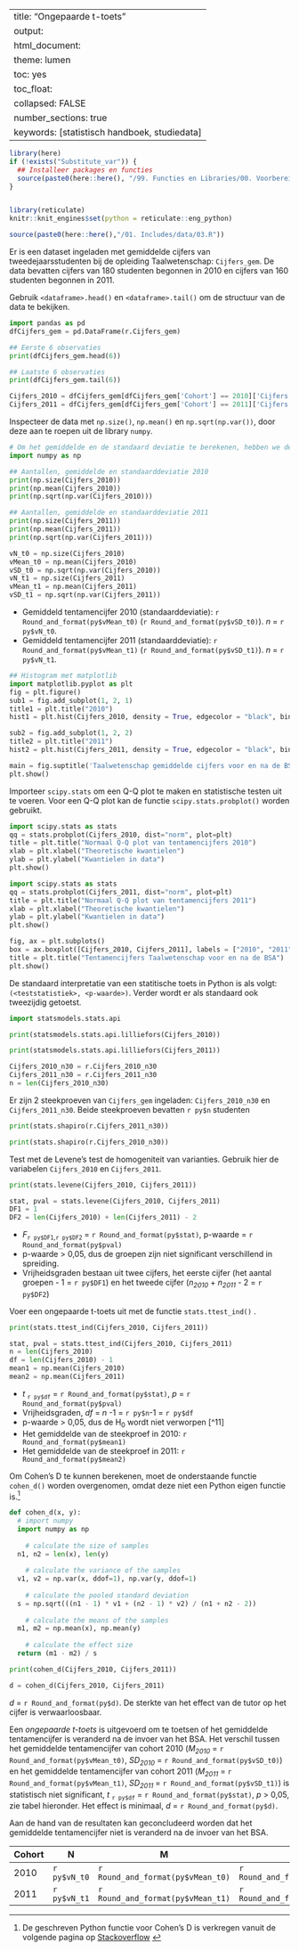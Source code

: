 
---
title: "Ongepaarde t-toets"
output:
  html_document:
    theme: lumen
    toc: yes
    toc_float: 
      collapsed: FALSE 
    number_sections: true
  keywords: [statistisch handboek, studiedata]
---

<!-- ## CLOSEDBLOK: Functies.R -->
```r
library(here)
if (!exists("Substitute_var")) {
  ## Installeer packages en functies
  source(paste0(here::here(), "/99. Functies en Libraries/00. Voorbereidingen.R"), echo = FALSE)
}
```
<!-- ## /CLOSEDBLOK: Functies.R -->

<style>
`r htmltools::includeHTML(paste0(here::here(),"/01. Includes/css/Stylesheet_SHHO.css"))`
</style>

<!-- ## CLOSEDBLOK: Header.R -->
```r
```
<!-- ## /CLOSEDBLOK: Header.R -->

<!-- ## CLOSEDBLOK: Reticulate.py -->
```r
library(reticulate)
knitr::knit_engines$set(python = reticulate::eng_python)
```
<!-- ## /CLOSEDBLOK: Reticulate.py -->

<!-- ## OPENBLOK: Data-aanmaken.py -->
```r
source(paste0(here::here(),"/01. Includes/data/03.R"))
```
<!-- ## /OPENBLOK: Data-aanmaken.py -->

<!-- ## TEKSTBLOK: Dataset-inladen.py -->
Er is een dataset ingeladen met gemiddelde cijfers van tweedejaarsstudenten bij de opleiding Taalwetenschap: `Cijfers_gem`. De data bevatten cijfers van 180 studenten begonnen in 2010 en cijfers van 160 studenten begonnen in 2011.
<!-- ## /TEKSTBLOK: Dataset-inladen.py -->

<!-- ## TEKSTBLOK: Data-bekijken.py -->
Gebruik `<dataframe>.head()` en `<dataframe>.tail()` om de structuur van de data te bekijken.
<!-- ## /TEKSTBLOK: Data-bekijken.py -->

<!-- ## OPENBLOK: Data-bekijken.py -->
```python
import pandas as pd
dfCijfers_gem = pd.DataFrame(r.Cijfers_gem)
```

```python
## Eerste 6 observaties
print(dfCijfers_gem.head(6))
```

```python
## Laatste 6 observaties
print(dfCijfers_gem.tail(6))
```
<!-- ## /OPENBLOK: Data-bekijken.py -->

<!-- ## OPENBLOK: Data-selecteren.py -->
```python
Cijfers_2010 = dfCijfers_gem[dfCijfers_gem['Cohort'] == 2010]['Cijfers']
Cijfers_2011 = dfCijfers_gem[dfCijfers_gem['Cohort'] == 2011]['Cijfers']
```
<!-- ## /OPENBLOK: Data-selecteren.py -->

<!-- ## TEKSTBLOK: Data-beschrijven.py -->
Inspecteer de data met `np.size()`, `np.mean()` en `np.sqrt(np.var())`, door deze aan te roepen uit de library `numpy`.
<!-- ## /TEKSTBLOK: Data-beschrijven.py -->

<!-- ## OPENBLOK: Data-beschrijven-inladen.py -->
```python
# Om het gemiddelde en de standaard deviatie te berekenen, hebben we de library 'numpy' nodig
import numpy as np
```
<!-- ## OPENBLOK: Data-beschrijven-inladen.py -->

<!-- ## OPENBLOK: Data-beschrijven-1.py -->
```python
## Aantallen, gemiddelde en standaarddeviatie 2010
print(np.size(Cijfers_2010))
print(np.mean(Cijfers_2010))
print(np.sqrt(np.var(Cijfers_2010)))
```
<!-- ## /OPENBLOK: Data-beschrijven-1.py -->

<!-- ## OPENBLOK: Data-beschrijven-2.py -->
```python
## Aantallen, gemiddelde en standaarddeviatie 2011
print(np.size(Cijfers_2011))
print(np.mean(Cijfers_2011))
print(np.sqrt(np.var(Cijfers_2011)))
```
<!-- ## /OPENBLOK: Data-beschrijven-2.py -->

<!-- ## CLOSEDBLOK: Data-beschrijven-3.py -->
```python
vN_t0 = np.size(Cijfers_2010)
vMean_t0 = np.mean(Cijfers_2010)
vSD_t0 = np.sqrt(np.var(Cijfers_2010))
vN_t1 = np.size(Cijfers_2011)
vMean_t1 = np.mean(Cijfers_2011)
vSD_t1 = np.sqrt(np.var(Cijfers_2011))
```
<!-- ## /CLOSEDBLOK: Data-beschrijven-3.py -->

<!-- ## TEKSTBLOK: Data-beschrijven-4.py -->
* Gemiddeld tentamencijfer 2010 (standaarddeviatie): `r Round_and_format(py$vMean_t0)` (`r Round_and_format(py$vSD_t0)`). *n* = `r py$vN_t0`.
* Gemiddeld tentamencijfer 2011 (standaarddeviatie): `r Round_and_format(py$vMean_t1)` (`r Round_and_format(py$vSD_t1)`). *n* = `r py$vN_t1`.
<!-- ## /TEKSTBLOK: Data-beschrijven-4.py -->

<!-- ## OPENBLOK: Histogram.py -->
```python
## Histogram met matplotlib
import matplotlib.pyplot as plt
fig = plt.figure()
sub1 = fig.add_subplot(1, 2, 1)
title1 = plt.title("2010")
hist1 = plt.hist(Cijfers_2010, density = True, edgecolor = "black", bins = 9)

sub2 = fig.add_subplot(1, 2, 2)
title2 = plt.title("2011")
hist2 = plt.hist(Cijfers_2011, density = True, edgecolor = "black", bins = 9)

main = fig.suptitle('Taalwetenschap gemiddelde cijfers voor en na de BSA')
plt.show()
```
<!-- ## /OPENBLOK: Histogram.py -->

<!-- ## TEKSTBLOK: QQplot.py -->
Importeer `scipy.stats` om een Q-Q plot te maken en statistische testen uit te voeren. Voor een Q-Q plot kan de functie `scipy.stats.probplot()` worden gebruikt.
<!-- ## TEKSTBLOK: QQplot.py -->

<!-- ## OPENBLOK: QQplot-t1.py -->
```python
import scipy.stats as stats
qq = stats.probplot(Cijfers_2010, dist="norm", plot=plt)
title = plt.title("Normaal Q-Q plot van tentamencijfers 2010")
xlab = plt.xlabel("Theoretische kwantielen")
ylab = plt.ylabel("Kwantielen in data")
plt.show()
```
<!-- ## /OPENBLOK: QQplot-t1.py -->

<!-- ## OPENBLOK: QQplot-t2.py -->
```python
import scipy.stats as stats
qq = stats.probplot(Cijfers_2011, dist="norm", plot=plt)
title = plt.title("Normaal Q-Q plot van tentamencijfers 2011")
xlab = plt.xlabel("Theoretische kwantielen")
ylab = plt.ylabel("Kwantielen in data")
plt.show()
```
<!-- ## /OPENBLOK: QQplot-t2.py -->

<!-- ## OPENBLOK: Boxplot.py -->
```python
fig, ax = plt.subplots()
box = ax.boxplot([Cijfers_2010, Cijfers_2011], labels = ["2010", "2011"])
title = plt.title("Tentamencijfers Taalwetenschap voor en na de BSA")
plt.show()
```
<!-- ## /OPENBLOK: Boxplot.py -->

<!-- ## TEKSTBLOK: Lilliefors-test1.py -->
De standaard interpretatie van een statitische toets in Python is als volgt: `(<teststatistiek>, <p-waarde>)`. Verder wordt er als standaard ook tweezijdig getoetst.
<!-- ## /TEKSTBLOK: Lilliefors-test1.py -->

<!-- ## OPENBLOK: Library-nortest.py -->
```python
import statsmodels.stats.api
```
<!-- ## OPENBLOK: Library-nortest.py -->

<!-- ## OPENBLOK: Lilliefors-test-1.py -->
``` python
print(statsmodels.stats.api.lilliefors(Cijfers_2010))
```
<!-- ## /OPENBLOK: Lilliefors-test-1.py -->

<!-- ## OPENBLOK: Lilliefors-test-2.py -->
``` python
print(statsmodels.stats.api.lilliefors(Cijfers_2011))
```
<!-- ## /OPENBLOK: Lilliefors-test-2.py -->

<!-- ## TEKSTBLOK: Shapiro-Wilk-test -->
```python
Cijfers_2010_n30 = r.Cijfers_2010_n30
Cijfers_2011_n30 = r.Cijfers_2011_n30
n = len(Cijfers_2010_n30)
```
Er zijn 2 steekproeven van `Cijfers_gem` ingeladen: `Cijfers_2010_n30` en `Cijfers_2011_n30`. Beide steekproeven bevatten `r py$n` studenten
<!-- ## TEKSTBLOK: Shapiro-Wilk-test -->

<!-- ## OPENBLOK: Shapiro-Wilk-test-1.py -->
``` python
print(stats.shapiro(r.Cijfers_2011_n30))
```
<!-- ## /OPENBLOK: Shapiro-Wilk-test-1.py -->

<!-- ## OPENBLOK: Shapiro-Wilk-test-2.py -->
``` python
print(stats.shapiro(r.Cijfers_2010_n30))
```
<!-- ## /OPENBLOK: Shapiro-Wilk-test-2.py -->

<!-- ## TEKSTBLOK: Levenes-test -->
Test met de Levene's test de homogeniteit van varianties. Gebruik hier de variabelen `Cijfers_2010` en `Cijfers_2011`.
<!-- ## /TEKSTBLOK: Levenes-test -->

<!-- ## OPENBLOK: Levenes-test.py -->
```python
print(stats.levene(Cijfers_2010, Cijfers_2011))
```
<!-- ## /OPENBLOK: Levenes-test.py -->

<!-- ## CLOSEDBLOK: Levenes-test.py -->
```python
stat, pval = stats.levene(Cijfers_2010, Cijfers_2011)
DF1 = 1
DF2 = len(Cijfers_2010) + len(Cijfers_2011) - 2
```
<!-- ## /CLOSEDBLOK: Levenes-test.py -->

<!-- ## TEKSTBLOK: Levenes-test2.py -->
* *F*~`r py$DF1`~~,~~`r py$DF2`~ = `r Round_and_format(py$stat)`, p-waarde = `r Round_and_format(py$pval)` 
* p-waarde > 0,05, dus de groepen zijn niet significant verschillend in spreiding.  
* Vrijheidsgraden bestaan uit twee cijfers, het eerste cijfer (het aantal groepen - 1 = `r py$DF1`) en het tweede cijfer (*n~2010~* + *n~2011~* - 2 = `r py$DF2`)
<!-- ## /TEKSTBLOK: Levenes-test2.py -->

<!-- ## TEKSTBLOK: T-test.py -->
Voer een ongepaarde t-toets uit met de functie `stats.ttest_ind()` .
<!-- ## /TEKSTBLOK: T-test.py -->

<!-- ## OPENBLOK: T-test.py -->
```python
print(stats.ttest_ind(Cijfers_2010, Cijfers_2011))
```
<!-- ## /OPENBLOK: T-test.py -->

<!-- ## CLOSEDBLOK: T-test.py -->
```python
stat, pval = stats.ttest_ind(Cijfers_2010, Cijfers_2011)
n = len(Cijfers_2010)
df = len(Cijfers_2010) - 1
mean1 = np.mean(Cijfers_2010)
mean2 = np.mean(Cijfers_2011)
```
<!-- ## /CLOSEDBLOK: T-test.py -->

<!-- ## TEKSTBLOK: T-test2.py -->
* *t* ~`r py$df`~ = `r Round_and_format(py$stat)`, *p* = `r Round_and_format(py$pval)`
* Vrijheidsgraden, *df* = *n* -1 = `r py$n`-1 = `r py$df`  
* p-waarde > 0,05, dus de H~0~ wordt niet verworpen [^11]
* Het gemiddelde van de steekproef in 2010: `r Round_and_format(py$mean1)`
* Het gemiddelde van de steekproef in 2011: `r Round_and_format(py$mean2)`
<!-- ## /TEKSTBLOK: T-test2.py -->

<!-- ## TEKSTBLOK: Cohen-d.py -->
Om Cohen's D te kunnen berekenen, moet de onderstaande functie `cohen_d()` worden overgenomen, omdat deze niet een Python eigen functie is.[^13]
<!-- ## /TEKSTBLOK: Cohen-d.py -->

<!-- ## OPENBLOK: Cohens-d-test.py -->
```python
def cohen_d(x, y):
  # import numpy
  import numpy as np
	
	# calculate the size of samples
  n1, n2 = len(x), len(y)
	
	# calculate the variance of the samples
  v1, v2 = np.var(x, ddof=1), np.var(y, ddof=1)
	
	# calculate the pooled standard deviation
  s = np.sqrt(((n1 - 1) * v1 + (n2 - 1) * v2) / (n1 + n2 - 2))
	
	# calculate the means of the samples
  m1, m2 = np.mean(x), np.mean(y)
	
	# calculate the effect size
  return (m1 - m2) / s
```

```python
print(cohen_d(Cijfers_2010, Cijfers_2011))
```
<!-- ## /OPENBLOK: Cohens-d-test.py -->

<!-- ## CLOSEDBLOK: Cohens-d-test.py -->
```python
d = cohen_d(Cijfers_2010, Cijfers_2011)
```
<!-- ## /CLOSEDBLOK: Cohens-d-test.py -->

<!-- ## TEKSTBLOK: Cohens-d-test.py -->
*d* = `r Round_and_format(py$d)`. De sterkte van het effect van de tutor op het cijfer is verwaarloosbaar. 
<!-- ## /TEKSTBLOK: Cohens-d-test.py -->

<!-- ## TEKSTBLOK: Rapportage.py -->
Een *ongepaarde t-toets* is uitgevoerd om te toetsen of het gemiddelde tentamencijfer is veranderd na de invoer van het BSA. Het verschil tussen het gemiddelde tentamencijfer van cohort 2010 (*M~2010~* = `r Round_and_format(py$vMean_t0)`, *SD~2010~* = `r Round_and_format(py$vSD_t0)`) en het gemiddelde tentamencijfer van cohort 2011 (*M~2011~* = `r Round_and_format(py$vMean_t1)`, *SD~2011~* = `r Round_and_format(py$vSD_t1)`) is statistisch niet significant, *t* ~`r py$df`~ = `r Round_and_format(py$stat)`, *p* > 0,05, zie tabel hieronder. Het effect is minimaal, *d* = `r Round_and_format(py$d)`.

Aan de hand van de resultaten kan geconcludeerd worden dat het gemiddelde tentamencijfer niet is veranderd na de invoer van het BSA. 

| Cohort   | N         | M            | SD         |
| -------- | --------- | ------------ | ---------- |
| 2010     | `r py$vN_t0` | `r Round_and_format(py$vMean_t0)` | `r Round_and_format(py$vSD_t0)` |
| 2011     | `r py$vN_t1` | `r Round_and_format(py$vMean_t1)` | `r Round_and_format(py$vSD_t1)` |
<!-- ## /TEKSTBLOK: Rapportage.py -->

<!-- ## TEKSTBLOK: Extra-Bron.py -->
[^13]: De geschreven Python functie voor Cohen's D is verkregen vanuit de volgende pagina op [Stackoverflow](https://stackoverflow.com/questions/21532471/how-to-calculate-cohens-d-in-python)
<!-- ## /TEKSTBLOK: Extra-Bron.py -->
